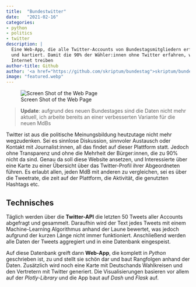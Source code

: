 ```yaml
---
title:  "Bundestwitter"
date:   "2021-02-16"
categories: 
- python
- politics
- twitter
description: |
  Eine Web-App, die alle Twitter-Accounts von Bundestagsmitgliedern erfahrbar macht
  und kartiert. Damit die 90% der Wähler:innen ohne Twitter erfahren, was ihre Abgeordneten so im
  Internet treiben
author-title: Github
author: '<a href="https://github.com/skriptum/bundestag">skriptum/bundestag</a>'
image: "featured.webp"
---
```







![Screen Shot of the Web Page](featured.png)



> **Update**: aufgrund des neuen Bundestages sind die Daten nicht mehr aktuell, ich arbeite bereits an einer verbesserten Variante für die neuen MdBs 

Twitter ist aus die politische Meinungsbildung heutzutage nicht mehr wegzudenken. Sei es sinnlose Diskussion, sinnvoler Austausch oder Kontakt mit Journalist:innen, all das findet auf dieser Plattform statt. Jedoch ohne Transparenz und ohne die Mehrheit der Bürger:innen, die zu 90% nicht da sind. Genau da soll diese Website ansetzen, und Interessierte über eine Karte zu einer Übersicht über das Twitter-Profil ihrer Abgeordneten führen. Es erlaubt allen, jeden MdB mit anderen zu vergleichen, sei es über die Tweetrate, die zeit auf der Plattform, die Aktivität, die genutzten Hashtags etc. 

## Technisches

Täglich werden über die **Twitter-API** die letzten 50 Tweets aller Accounts abgefragt und gesammelt. Daraufhin wird der Text jedes
Tweets mit einem Machine-Learning Algorithmus anhand der Laune bewertet, was jedoch aufgrund der kurzen Länge nicht immer funktioniert.
Anschließend werden alle Daten der Tweets aggregiert und in eine Datenbank eingespeist.

Auf diese Datenbank greift dann **Web-App**, die komplett in *Python* geschrieben ist, zu und stellt sie schön dar und 
baut Rangfolgen anhand der Daten. Zusätzlich wird noch eine Karte mit Deutschands Wahlkreisen und den Vertretern mit Twitter generiert.
Die Visualisierungen basieren vor allem auf der *Plotly-Library* und die App baut auf *Dash* und *Flask* auf.

